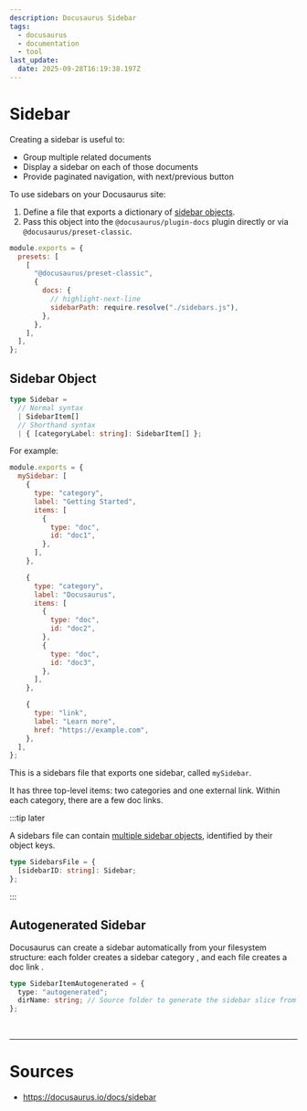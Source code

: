 ```yaml
---
description: Docusaurus Sidebar
tags:
  - docusaurus
  - documentation
  - tool
last_update:
  date: 2025-09-28T16:19:38.197Z
---
```


# Sidebar

Creating a sidebar is useful to:

- Group multiple related documents
- Display a sidebar on each of those documents
- Provide paginated navigation, with next/previous button

To use sidebars on your Docusaurus site:

1. Define a file that exports a dictionary of [sidebar objects](#sidebar-object).
1. Pass this object into the `@docusaurus/plugin-docs` plugin directly or via `@docusaurus/preset-classic`.

```javascript title=docusaurus.config.js showLineNumbers
module.exports = {
  presets: [
    [
      "@docusaurus/preset-classic",
      {
        docs: {
          // highlight-next-line
          sidebarPath: require.resolve("./sidebars.js"),
        },
      },
    ],
  ],
};
```

## Sidebar Object

```typescript title= showLineNumbers
type Sidebar =
  // Normal syntax
  | SidebarItem[]
  // Shorthand syntax
  | { [categoryLabel: string]: SidebarItem[] };
```

For example:

```javascript title= showLineNumbers
module.exports = {
  mySidebar: [
    {
      type: "category",
      label: "Getting Started",
      items: [
        {
          type: "doc",
          id: "doc1",
        },
      ],
    },

    {
      type: "category",
      label: "Docusaurus",
      items: [
        {
          type: "doc",
          id: "doc2",
        },
        {
          type: "doc",
          id: "doc3",
        },
      ],
    },

    {
      type: "link",
      label: "Learn more",
      href: "https://example.com",
    },
  ],
};
```

This is a sidebars file that exports one sidebar, called `mySidebar`.

It has three top-level items: two categories and one external link.
Within each category, there are a few doc links.

:::tip later

A sidebars file can contain [multiple sidebar objects](https://docusaurus.io/docs/sidebar/multiple-sidebars), identified by their object keys.

```typescript title= showLineNumbers
type SidebarsFile = {
  [sidebarID: string]: Sidebar;
};
```

:::

## Autogenerated Sidebar

Docusaurus can create a sidebar automatically from your filesystem structure:
each <Color color='var(--secondary-font-color)'> folder </Color> creates a <Color color='var(--secondary-font-color)'> sidebar category </Color>,
and each <Color color='var(--secondary-font-color)'> file </Color> creates a <Color color='var(--secondary-font-color)'> doc link </Color>.

```typescript title= showLineNumbers
type SidebarItemAutogenerated = {
  type: "autogenerated";
  dirName: string; // Source folder to generate the sidebar slice from (relative to docs)
};
```

<br />

---

# Sources

- https://docusaurus.io/docs/sidebar
